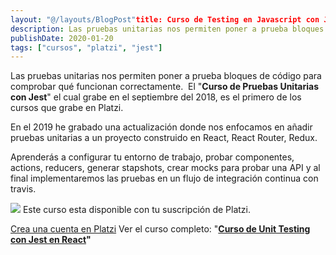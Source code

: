 ```yaml
---
layout: "@/layouts/BlogPost"title: Curso de Testing en Javascript con JEST
description: Las pruebas unitarias nos permiten poner a prueba bloques de código para comprobar qué funcionan correctamente.
publishDate: 2020-01-20
tags: ["cursos", "platzi", "jest"]
---
```


Las pruebas unitarias nos permiten poner a prueba bloques de código para comprobar qué funcionan correctamente.  El "**Curso de Pruebas Unitarias con Jest**" el cual grabe en el septiembre del 2018, es el primero de los cursos que grabe en Platzi.

En el 2019 he grabado una actualización donde nos enfocamos en añadir pruebas unitarias a un proyecto construido en React, React Router, Redux.

Aprenderás a configurar tu entorno de trabajo, probar componentes, actions, reducers, generar stapshots, crear mocks para probar una API y al final implementaremos las pruebas en un flujo de integración continua con travis.

![](https://s3.amazonaws.com/arepadev/2020/01/diploma-curso-jest-react.jpg)
Este curso esta disponible con tu suscripción de Platzi.

[Crea una cuenta en Platzi](https://platzi.com/r/gndx/)
Ver el curso completo: "**[Curso de Unit Testing con Jest en React](https://platzi.com/conoceme/gndx/conoceme/gndx/cursos/jest/)"**
